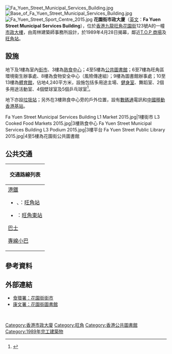 [[File:Fa_Yuen_Street_Municipal_Services_Building.jpg|thumb]]
[[File:Base_of_Fa_Yuen_Street_Municipal_Services_Building.jpg|thumb]]
[[File:Fa_Yuen_Street_Sport_Centre_2015.jpg|thumb]]
'''花園街市政大廈'''（[[英文|英文]]：'''Fa Yuen Street Municipal Services Building'''），位於[[香港|香港]][[九龍|九龍]][[旺角|旺角]][[花園街|花園街]]123號A的一幢[[市政大樓|市政大樓]]，由周林建築師事務所設計，於1989年4月28日揭幕，鄰近[[彌敦道700號|T.O.P 商場]]及[[旺角站|旺角站]]。

==設施==
地下及1樓為室內[[街市|街市]]、3樓為[[熟食中心|熟食中心]]；4至5樓為[[花園街公共圖書館|公共圖書館]]；6至7樓為旺角區環境衞生辦事處、8樓為食物安全中心（風險傳達組）；9樓為圖書館辦事處；10至13樓為[[花園街體育館|體育館]]，佔地4,240平方米，設施包括多用途主場、[[健身室|健身室]]、舞蹈室、2個多用途活動室、4個壁球室及5個乒乓球室<ref>{{Cite web |url=https://www.lcsd.gov.hk/tc/facilities/facilitieslist/facilities.php?fid=512 |title=花園街體育館 |accessdate=2018-07-05 |archive-date=2018-07-05 |archive-url=https://web.archive.org/web/20180705175551/https://www.lcsd.gov.hk/tc/facilities/facilitieslist/facilities.php?fid=512 |dead-url=no }}</ref>。

地下亦設[[垃圾站|垃圾站]]；另外在3樓熟食中心旁的戶外位置，設有[[數碼通|數碼通]]電訊和[[中國移動香港|中國移動香港]][[基站|基站]]。

<gallery>
Fa Yuen Street Municipal Services Building L1 Market 2015.jpg|1樓街市
L3 Cooked Food Markets 2015.jpg|3樓熟食中心
Fa Yuen Street Municipal Services Building L3 Podium 2015.jpg|3樓平台
Fa Yuen Street Public Library 2015.jpg|4至5樓為花園街公共圖書館
</gallery>

==公共交通==
{| class="mw-collapsible mw-collapsed wikitable" style="background:white; margin: 0 auto; width: auto;" 
! 交通路線列表
|-
|
;[[港鐵|港鐵]]
*{{港鐵路線標誌|KTL}}、{{港鐵路線標誌|TWL}}：[[旺角站|旺角站]]
*{{港鐵路線標誌|EAL}}：[[旺角東站|旺角東站]]
;[[香港巴士|巴士]]
{{九龍新界巴士簡單列表|1|1A|2A|2X|3C|3X|9|10|13D|13P|16|16X|18|24|27|30X|32|33A|35A|35X|36B|36X|37|41|41A|42A|43C|44|45|46|58X|59X|63X|66X|67X|68X|72X|93K|95|98C|98S|202|203C|203E|213D|242X|268X|269X|271S|272X|293S|296C|296P|701|701A|701S|796C|796E|887|N20|N41X|N213|N216|N241|N271|N281|N287|N293|N796}}
{{大嶼山巴士簡單列表|A20|A21|E21|E21A|E21C|N21|N21A|NA21}}{{過海隧道巴士簡單列表|104|904|905|970|970X|971|971R|N122}}
;[[香港小巴|專線小巴]]
{{九龍專線小巴簡單列表|12|12A|12B|17M|27M|27MS|28M|30A|46|79K}}
|}

==參考資料==
{{reflist}}

==外部連結==
{{stack begin}}
{{commons category|Fa Yuen Street Municipal Services Building}}
{{stack end}}
*[https://www.fehd.gov.hk/tc_chi/map/market/market_pt.html?mapID=645&type=market 食環署：花園街街市] {{Wayback|url=https://www.fehd.gov.hk/tc_chi/map/market/market_pt.html?mapID=645&type=market |date=20180705204159 }}
*[https://www.hkpl.gov.hk/tc/locations/yau-tsim-mong/library/fa-yuen-street.html 康文署：花園街圖書館] {{Wayback|url=https://www.hkpl.gov.hk/tc/locations/yau-tsim-mong/library/fa-yuen-street.html |date=20180705204142 }}

<br>
{{香港市政大廈}}
{{香港室內體育場館}}

[[Category:香港市政大廈|Category:香港市政大廈]]
[[Category:旺角|Category:旺角]]
[[Category:香港公共圖書館|Category:香港公共圖書館]]
[[Category:1989年完工建築物|Category:1989年完工建築物]]